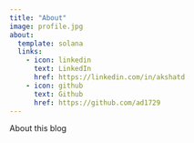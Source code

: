 ```yaml
---
title: "About"
image: profile.jpg
about:
  template: solana
  links:
    - icon: linkedin
      text: LinkedIn
      href: https://linkedin.com/in/akshatd
    - icon: github
      text: Github
      href: https://github.com/ad1729
---
```


About this blog
